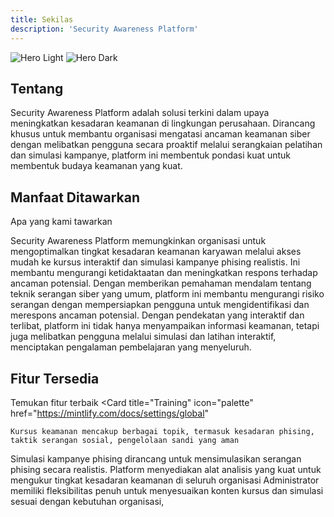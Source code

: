 ```yaml
---
title: Sekilas
description: 'Security Awareness Platform'
---
```


<img
  className="block dark:hidden"
  src="/images/hero-light.svg"
  alt="Hero Light"
/>
<img
  className="hidden dark:block"
  src="/images/hero-dark.svg"
  alt="Hero Dark"
/>

## Tentang 

Security Awareness Platform adalah solusi terkini dalam upaya meningkatkan kesadaran keamanan di lingkungan perusahaan. Dirancang khusus untuk membantu organisasi mengatasi ancaman keamanan siber dengan melibatkan pengguna secara proaktif melalui serangkaian pelatihan dan simulasi kampanye, platform ini membentuk pondasi kuat untuk membentuk budaya keamanan yang kuat.

## Manfaat Ditawarkan
Apa yang kami tawarkan 
<AccordionGroup>

<Accordion icon="message-bot" title="Meningkatkan Kesadaran Keamanan">
  Security Awareness Platform memungkinkan organisasi untuk mengoptimalkan tingkat kesadaran keamanan karyawan melalui akses mudah ke kursus interaktif dan simulasi kampanye phising realistis. Ini membantu mengurangi ketidaktaatan dan meningkatkan respons terhadap ancaman potensial.
</Accordion>
<Accordion icon="rocket" title="Mengurangi Risiko Serangan">
  Dengan memberikan pemahaman mendalam tentang teknik serangan siber yang umum, platform ini membantu mengurangi risiko serangan dengan mempersiapkan pengguna untuk mengidentifikasi dan merespons ancaman potensial.
</Accordion>
<Accordion icon="rocket" title="Melibatkan Pengguna Secara Proaktif">
  Dengan pendekatan yang interaktif dan terlibat, platform ini tidak hanya menyampaikan informasi keamanan, tetapi juga melibatkan pengguna melalui simulasi dan latihan interaktif, menciptakan pengalaman pembelajaran yang menyeluruh.
</Accordion>

</AccordionGroup>


## Fitur Tersedia
Temukan fitur terbaik
<CardGroup cols={2}>
  <Card
    title="Training"
    icon="palette"
    href="https://mintlify.com/docs/settings/global"
  >
    Kursus keamanan mencakup berbagai topik, termasuk kesadaran phising, taktik serangan sosial, pengelolaan sandi yang aman
  </Card>
  <Card
    title="Kampanye Simulasi"
    icon="code"
    href="https://mintlify.com/docs/api-playground/openapi"
  >
    Simulasi kampanye phising dirancang untuk mensimulasikan serangan phising secara realistis.
  </Card>
  <Card
    title="Pelacakan dan Analisis"
    icon="screwdriver-wrench"
    href="https://mintlify.com/docs/components/accordion"
  >
    Platform menyediakan alat analisis yang kuat untuk mengukur tingkat kesadaran keamanan di seluruh organisasi
  </Card>
  <Card
    title="Kustomisasi"
    icon="stars"
    href="https://mintlify.com/showcase"
  >
    Administrator memiliki fleksibilitas penuh untuk menyesuaikan konten kursus dan simulasi sesuai dengan kebutuhan organisasi,
  </Card>
</CardGroup>
